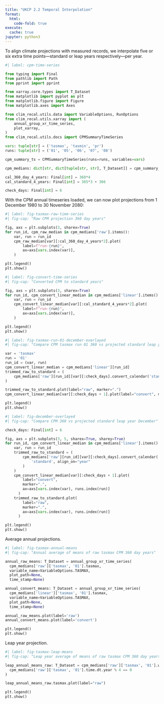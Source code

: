 ```yaml
---
title: "UKCP 2.2 Temporal Interpolation"
format:
  html:
    code-fold: true
execute:
  cache: true
jupyter: python3
---
```


To align climate projections with measured records, we interpolate five or six extra time points---standard or leap years respectively---per year.

```python
#| label: cpm-time-series

from typing import Final
from pathlib import Path
from pprint import pprint

from xarray.core.types import T_Dataset
from matplotlib import pyplot as plt
from matplotlib.figure import Figure
from matplotlib.axes import Axes

from clim_recal.utils.data import VariableOptions, RunOptions
from clim_recal.utils.xarray import (
    annual_group_xr_time_series,
    plot_xarray,
)
from clim_recal.utils.docs import CPMSummaryTimeSeries

vars: tuple[str] = ('tasmax', 'tasmin', 'pr')
runs: tuple[str] = ('01', '05', '06', '07', '08')

cpm_summary_ts = CPMSummaryTimeSeries(runs=runs, variables=vars)

cpm_medians: dict[str, dict[tuple[str, str], T_Dataset]] = cpm_summary_ts.get_local_xarrays_dict()

cal_360_day_4_years: Final[int] = 360*4
cal_standard_4_years: Final[int] = 365*3 + 366

check_days: Final[int] = 6
```

With the CPM annual timeseries loaded, we can now plot projections from 1 December 1980 to 30 November 2080:

```python
#| label: fig-tasmax-raw-time-series
#| fig-cap: "Raw CPM projection 360 day years"

fig, axs = plt.subplots(3, sharex=True)
for run_id, cpm_raw_median in cpm_medians['raw'].items():
    var, run = run_id
    cpm_raw_median[var][:cal_360_day_4_years*2].plot(
        label=f"run-{run}",
        ax=axs[vars.index(var)],
    )

plt.legend()
plt.show()
```

```python
#| label: fig-convert-time-series
#| fig-cap: "Converted CPM to standard years"

fig, axs = plt.subplots(3, sharex=True)
for run_id, cpm_convert_linear_median in cpm_medians['linear'].items():
    var, run = run_id
    cpm_convert_linear_median[var][:cal_standard_4_years*2].plot(
        label=f"run-{run}",
        ax=axs[vars.index(var)],
    )

plt.legend()
plt.show()
```

```python
#| label: fig-tasmax-run-01-december-overlayed
#| fig-cap: "Compare CPM tasmax run 01 360 vs projected standard leap year December"

var = 'tasmax'
run = '01'
run_id = (var, run)
cpm_convert_linear_median = cpm_medians['linear'][run_id]
trimmed_raw_to_standard = (
    cpm_medians['raw'][run_id][var][:check_days].convert_calendar('standard', align_on="year")
)

trimmed_raw_to_standard.plot(label="raw", marker=".")
cpm_convert_linear_median[var][:check_days + 1].plot(label="convert", marker=".")

plt.legend()
plt.show()
```

```python
#| label: fig-december-overlayed
#| fig-cap: "Compare CPM 360 vs projected standard leap year December"

check_days: Final[int] = 6

fig, axs = plt.subplots(3, 5, sharex=True, sharey=True)
for run_id, cpm_convert_linear_median in cpm_medians['linear'].items():
    var, run = run_id
    trimmed_raw_to_standard = (
        cpm_medians['raw'][run_id][var][:check_days].convert_calendar(
            'standard', align_on="year"
        )
    )
    cpm_convert_linear_median[var][:check_days + 1].plot(
        label="convert",
        marker=".",
        ax=axs[vars.index(var), runs.index(run)]
      )
    trimmed_raw_to_standard.plot(
        label="raw",
        marker=".",
        ax=axs[vars.index(var), runs.index(run)]
      )

plt.legend()
plt.show()
```

Average annual projections.

```python
#| label: fig-tasmax-annual-means
#| fig-cap: "Annual average of means of raw tasmax CPM 360 day years"

annual_raw_means: T_Dataset = annual_group_xr_time_series(
  cpm_medians['raw']['tasmax', '01'].tasmax,
  variable_name=VariableOptions.TASMAX,
  plot_path=None,
  time_stamp=None)

annual_convert_means: T_Dataset = annual_group_xr_time_series(
  cpm_medians['linear']['tasmax', '01'].tasmax,
  variable_name=VariableOptions.TASMAX,
  plot_path=None,
  time_stamp=None)

annual_raw_means.plot(label='raw')
annual_convert_means.plot(label='convert')

plt.legend()
plt.show()
```

Leap year projection.
```python
#| label: fig-tasmax-leap-means
#| fig-cap: "Leap year average of means of raw tasmax CPM 360 day years"

leap_annual_means_raw: T_Dataset = cpm_medians['raw']['tasmax', '01'].where(
  cpm_medians['raw']['tasmax', '01'].time.dt.year % 4 == 0
)

leap_annual_means_raw.tasmax.plot(label="raw")

plt.legend()
plt.show()
```
